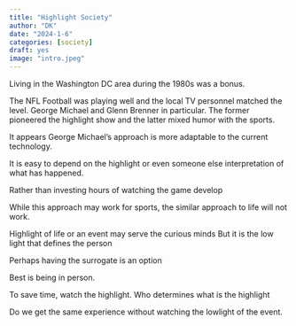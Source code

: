```yaml
---
title: "Highlight Society"
author: "DK"
date: "2024-1-6"
categories: [society]
draft: yes
image: "intro.jpeg"
---
```


Living in the Washington DC area during the 1980s was a bonus.

The NFL Football was playing well and the local TV personnel matched the level.
George Michael and Glenn Brenner in particular.
The former pioneered the highlight show and the latter mixed humor with the sports.

It appears George Michael's approach is more adaptable to the current technology.

It is easy to depend on the highlight or even someone else interpretation of what has happened.

Rather than investing hours of watching the game develop

While this approach may work for sports, the similar approach to life will not work.

Highlight of life or an event may serve the curious minds
But it is the low light that defines the person

Perhaps having the surrogate is an option


Best is being in person.

To save time, watch the highlight. Who determines what is the highlight

Do we get the same experience without watching the lowlight of the event.
